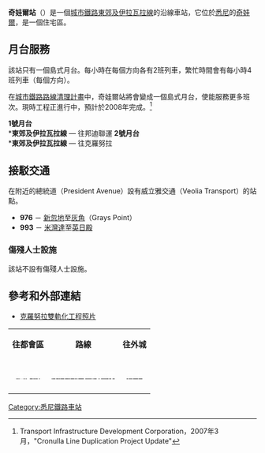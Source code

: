 {{Coor icon|w=20px|34|02|06|S|151|04|16|E|1000000}}
{{Infobox station
| name = 奇娃爾<br />{{lang|en|Kirrawee}}
| type = 
| style = Sydney Trains
| image = Kirawee railway station.jpg
| image_size = 
| image_caption = 2012年4月東行景觀
| address = [[新南威爾士州|新南威爾士州]]{{link-en|奇娃爾|Kirrawee}}橡樹路
| country = [[澳洲|澳洲]]
| coordinates = {{coord|-34.03498334|151.071175|region:AU-NSW_type:railwaystation|format=dms|display=inline,title}}
| elevation = 
| distance = 距離[[悉尼中央車站|悉尼中央車站]]26.64公里
| line = [[東郊及伊拉瓦拉線|克羅努拉線]]
| other = 巴士
| structure = 地面
| platform = 2個（1個島式）
| depth = 
| levels = 
| tracks = 2條
| parking = 
| bicycle = 
| opened = 1939年12月16日
| closed = 
| rebuilt = 2010年
| electrified = 是
| disabled = 是
| code = KEE
| owned = [[新南威爾士州鐵路局|新南威爾士州鐵路局]]
| operator = [[悉尼列車|悉尼列車]]
| zone = 
| former = 
| passengers          = 每日1,440人<ref>{{cite web |author=Bureau of Transport Statistics |url=https://www.transport.nsw.gov.au/sites/default/files/media/documents/2017/Train%20Statistics%202014.pdf |title=Train Statistics 2014 |publisher=Transport NSW |accessdate=13 July 2018 |archive-date=2018-06-10 |archive-url=https://web.archive.org/web/20180610113500/https://www.transport.nsw.gov.au/sites/default/files/media/documents/2017/Train%20Statistics%202014.pdf |dead-url=no }}</ref>
| pass_year           = 2013年
| pass_rank           = 139
| pass_system         = 悉尼列車，新州鐵路
| mpassengers = 
| services = 
| web = [https://transportnsw.info/stop?q=10101346#/ Transport for NSW]
| route_map = 
| map_state = 
}}
'''奇娃爾站'''（{{lang-en|Kirrawee Station}}）是一個[[城市鐵路|城市鐵路]][[東郊及伊拉瓦拉線|東郊及伊拉瓦拉線]]的沿線車站，它位於[[悉尼|悉尼]]的[[奇娃爾|奇娃爾]]，是一個住宅區。

== 月台服務 ==

該站只有一個島式月台。每小時在每個方向各有2班列車，繁忙時間會有每小時4班列車（每個方向）。

在[[城市鐵路路線清理計畫|城市鐵路路線清理計畫]]中，奇娃爾站將會變成一個島式月台，使能服務更多班次。現時工程正進行中，預計於2008年完成。<ref>Transport Infrastructure Development Corporation，2007年3月，"Cronulla Line Duplication Project Update"</ref>

'''1號月台'''<br>  	 
*'''東郊及伊拉瓦拉線''' — 往邦迪聯運
'''2號月台'''<br>  	  
*'''東郊及伊拉瓦拉線''' — 往克羅努拉

== 接駁交通 ==
在附近的總統道（President Avenue）設有威立雅交通（Veolia Transport）的站點。
*'''976''' － [[新忽地,_悉尼|新忽地]]至[[灰角,_悉尼|灰角]]（Grays Point）
*'''993''' － [[米灣達,_悉尼|米灣達]]至[[英日殿,_悉尼|英日殿]]

=== 傷殘人士設施 ===

該站不設有傷殘人士設施。

== 參考和外部連結 ==

<div class="references-small">
<references />
</div>
* [http://www.flickr.com/photos/citysider/sets/72157606738599711/ 克羅努拉雙軌化工程照片]{{Wayback|url=http://www.flickr.com/photos/citysider/sets/72157606738599711/ |date=20140316101828 }}
{{Mapit-AUS-suburbscale|long=151.071175|lat=-34.03498334}}

{| class="wikitable" style="margin: 1em auto 1em auto" 
|-
| align="center"| '''往都會區''' ||align="center"|  '''路線''' || align="center"|   '''往外城'''
|- 
|align="center" bgcolor=0072c6 | [[薩瑟蘭火車站|<span style="color: White;">薩瑟蘭</span>]]||align="center" bgcolor=0072c6 | [[東郊及伊拉瓦拉線|<span style="color: White;">'''東郊及伊拉瓦拉線'''</span>]] ||align="center" bgcolor=0072c6 | [[吉米車站|<span style="color: White;">吉米</span>]]
|-
|}

[[Category:悉尼鐵路車站|Category:悉尼鐵路車站]]